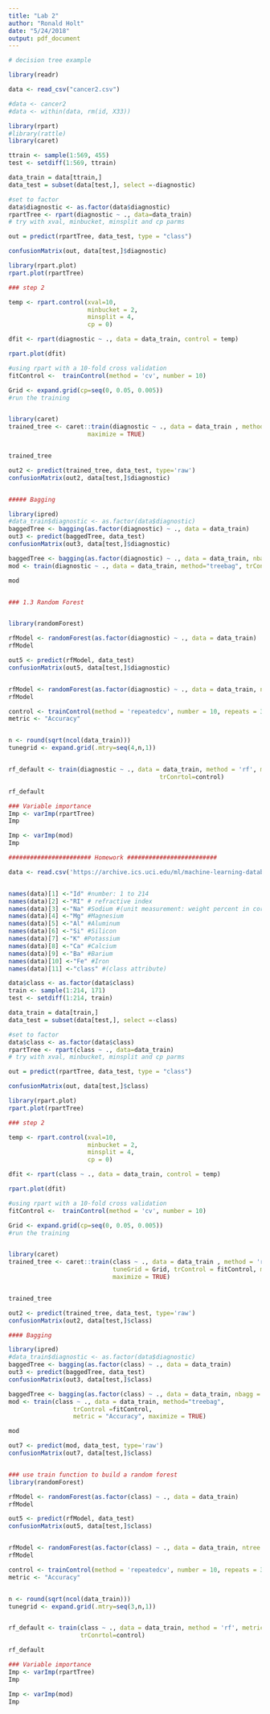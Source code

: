 ```yaml
---
title: "Lab 2"
author: "Ronald Holt"
date: "5/24/2018"
output: pdf_document
---
```


```r

# decision tree example 

library(readr)

data <- read_csv("cancer2.csv")

#data <- cancer2
#data <- within(data, rm(id, X33))

library(rpart)
#library(rattle)
library(caret)

ttrain <- sample(1:569, 455)
test <- setdiff(1:569, ttrain)

data_train = data[ttrain,]
data_test = subset(data[test,], select =-diagnostic)

#set to factor
data$diagnostic <- as.factor(data$diagnostic)
rpartTree <- rpart(diagnostic ~ ., data=data_train)
# try with xval, minbucket, minsplit and cp parms

out = predict(rpartTree, data_test, type = "class")

confusionMatrix(out, data[test,]$diagnostic)

library(rpart.plot)
rpart.plot(rpartTree)

### step 2

temp <- rpart.control(xval=10, 
                      minbucket = 2, 
                      minsplit = 4, 
                      cp = 0)

dfit <- rpart(diagnostic ~ ., data = data_train, control = temp)

rpart.plot(dfit)

#using rpart with a 10-fold cross validation 
fitControl <-  trainControl(method = 'cv', number = 10)

Grid <- expand.grid(cp=seq(0, 0.05, 0.005))
#run the training 


library(caret)
trained_tree <- caret::train(diagnostic ~ ., data = data_train , method = 'rpart', tuneGrid = Grid, trControl = fitControl, metric ='Accuracy',
                      maximize = TRUE)


trained_tree

out2 <- predict(trained_tree, data_test, type='raw')
confusionMatrix(out2, data[test,]$diagnostic)


##### Bagging

library(ipred)
#data_train$diagnostic <- as.factor(data$diagnostic)
baggedTree <- bagging(as.factor(diagnostic) ~ ., data = data_train)
out3 <- predict(baggedTree, data_test)
confusionMatrix(out3, data[test,]$diagnostic)

baggedTree <- bagging(as.factor(diagnostic) ~ ., data = data_train, nbagg = 4)
mod <- train(diagnostic ~ ., data = data_train, method="treebag", trControl =fitControl, metric = "Accuracy", maximize = TRUE)

mod


### 1.3 Random Forest 


library(randomForest)

rfModel <- randomForest(as.factor(diagnostic) ~ ., data = data_train)
rfModel

out5 <- predict(rfModel, data_test)
confusionMatrix(out5, data[test,]$diagnostic)


rfModel <- randomForest(as.factor(diagnostic) ~ ., data = data_train, ntree = 10, mtry=4)
rfModel

control <- trainControl(method = 'repeatedcv', number = 10, repeats = 3)
metric <- "Accuracy"


n <- round(sqrt(ncol(data_train)))
tunegrid <- expand.grid(.mtry=seq(4,n,1))


rf_default <- train(diagnostic ~ ., data = data_train, method = 'rf', metric = metric, tuneGrid = tunegrid,
                                          trConrtol=control)

rf_default

### Variable importance
Imp <- varImp(rpartTree)
Imp

Imp <- varImp(mod)
Imp

####################### Homework #########################

data <- read.csv('https://archive.ics.uci.edu/ml/machine-learning-databases/glass/glass.data', header=FALSE)


names(data)[1] <-"Id" #number: 1 to 214
names(data)[2] <-"RI" # refractive index
names(data)[3] <-"Na" #Sodium #(unit measurement: weight percent in corresponding oxide, as are attributes 4-10)
names(data)[4] <-"Mg" #Magnesium
names(data)[5] <-"Al" #Aluminum
names(data)[6] <-"Si" #Silicon
names(data)[7] <-"K" #Potassium
names(data)[8] <-"Ca" #Calcium
names(data)[9] <-"Ba" #Barium
names(data)[10] <-"Fe" #Iron
names(data)[11] <-"class" #(class attribute)

data$class <- as.factor(data$class)
train <- sample(1:214, 171)
test <- setdiff(1:214, train)

data_train = data[train,]
data_test = subset(data[test,], select =-class)

#set to factor
data$class <- as.factor(data$class)
rpartTree <- rpart(class ~ ., data=data_train)
# try with xval, minbucket, minsplit and cp parms

out = predict(rpartTree, data_test, type = "class")

confusionMatrix(out, data[test,]$class)

library(rpart.plot)
rpart.plot(rpartTree)

### step 2

temp <- rpart.control(xval=10, 
                      minbucket = 2, 
                      minsplit = 4, 
                      cp = 0)

dfit <- rpart(class ~ ., data = data_train, control = temp)

rpart.plot(dfit)

#using rpart with a 10-fold cross validation 
fitControl <-  trainControl(method = 'cv', number = 10)

Grid <- expand.grid(cp=seq(0, 0.05, 0.005))
#run the training 


library(caret)
trained_tree <- caret::train(class ~ ., data = data_train , method = 'rpart', 
                             tuneGrid = Grid, trControl = fitControl, metric ='Accuracy',
                             maximize = TRUE)


trained_tree

out2 <- predict(trained_tree, data_test, type='raw')
confusionMatrix(out2, data[test,]$class)

#### Bagging 

library(ipred)
#data_train$diagnostic <- as.factor(data$diagnostic)
baggedTree <- bagging(as.factor(class) ~ ., data = data_train)
out3 <- predict(baggedTree, data_test)
confusionMatrix(out3, data[test,]$class)

baggedTree <- bagging(as.factor(class) ~ ., data = data_train, nbagg = 20)
mod <- train(class ~ ., data = data_train, method="treebag", 
                  trControl =fitControl, 
                  metric = "Accuracy", maximize = TRUE)

mod

out7 <- predict(mod, data_test, type='raw')
confusionMatrix(out7, data[test,]$class)


### use train function to build a random forest 
library(randomForest)

rfModel <- randomForest(as.factor(class) ~ ., data = data_train)
rfModel

out5 <- predict(rfModel, data_test)
confusionMatrix(out5, data[test,]$class)


rfModel <- randomForest(as.factor(class) ~ ., data = data_train, ntree = 10, mtry=4)
rfModel

control <- trainControl(method = 'repeatedcv', number = 10, repeats = 3)
metric <- "Accuracy"


n <- round(sqrt(ncol(data_train)))
tunegrid <- expand.grid(.mtry=seq(3,n,1))


rf_default <- train(class ~ ., data = data_train, method = 'rf', metric = metric, tuneGrid = tunegrid,
                    trConrtol=control)

rf_default

### Variable importance
Imp <- varImp(rpartTree)
Imp

Imp <- varImp(mod)
Imp

```
